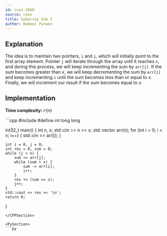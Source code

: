 ```yaml
---
id: cses-1660
source: cses
title: Subarray Sum I
author: Rameez Parwez
---
```


## Explanation
The idea is to maintain two pointers, `i` and `j`, which will initially point to the first array element. Pointer `j` will iterate through the array until it reaches `n`, and during this process, we will keep incrementing the sum by `arr[j]`. If the sum becomes greater than $x$, we will keep decrementing the sum by `arr[i]` and keep incrementing `i` until the sum becomes less than or equal to $x$. Finally, we will increment our result if the sum becomes equal to $x$.

## Implementation
**Time complexity:** $\mathcal{O} (n)$

<LanguageSection>
<CPPSection>
```cpp
#include <bits/stdc++.h>
#define int long long
 
int32_t main() {
    int n, x;
    std::cin >> n >> x;
    std::vector<int> arr(n);
    for (int i = 0; i < n; i++) {
        std::cin >> arr[i];
    }
 
    int i = 0, j = 0;
    int res = 0, sum = 0;
    while (j < n) {
        sum += arr[j];
        while (sum > x) {
            sum -= arr[i];
            i++;
        }
        res += (sum == x);
        j++;
    }
    std::cout << res << '\n';
    return 0;
}
```
</CPPSection>

<PySection>
```py

```
</PySection>
</LanguageSection>


